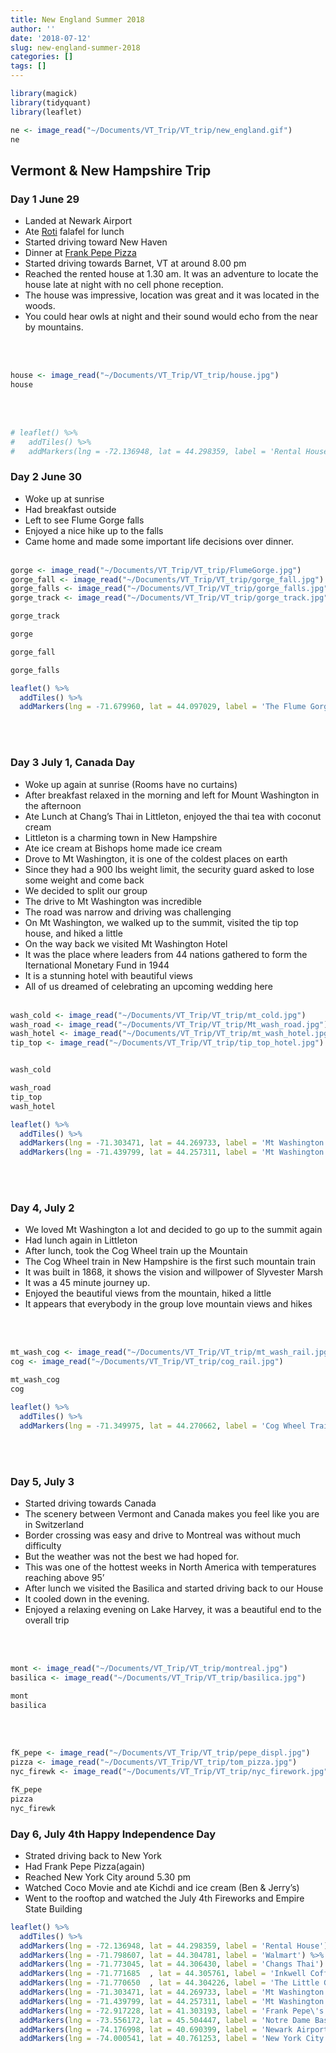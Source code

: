 ```yaml
---
title: New England Summer 2018
author: ''
date: '2018-07-12'
slug: new-england-summer-2018
categories: []
tags: []
---
```



```r
library(magick)
library(tidyquant)
library(leaflet)

```

```r

ne <- image_read("~/Documents/VT_Trip/VT_trip/new_england.gif")
ne
```


## Vermont & New Hampshire Trip

### Day 1 June 29

* Landed at Newark Airport
* Ate [Roti](https://roti.com/wp-content/uploads/2018/02/RotiDC-NYCCatering021418.pdf) falafel for lunch
* Started driving toward New Haven
* Dinner at [Frank Pepe Pizza]()
* Started driving towards Barnet, VT at around 8.00 pm
* Reached the rented house at 1.30 am. It was an adventure to locate the house late at night with no cell phone reception.
* The house was impressive, location was great and it was located in the woods.
* You could hear owls at night and their sound would echo from the near by mountains.

<br>
<br>

```r
house <- image_read("~/Documents/VT_Trip/VT_trip/house.jpg")
house

```
<br>
<br>

```r
# leaflet() %>%
#   addTiles() %>%
#   addMarkers(lng = -72.136948, lat = 44.298359, label = 'Rental House')
```


### Day 2 June 30

* Woke up at sunrise
* Had breakfast outside
* Left to see Flume Gorge falls
* Enjoyed a nice hike up to the falls
* Came home and made some important life decisions over dinner.
<br>
<br>

```r

gorge <- image_read("~/Documents/VT_Trip/VT_trip/FlumeGorge.jpg")
gorge_fall <- image_read("~/Documents/VT_Trip/VT_trip/gorge_fall.jpg")
gorge_falls <- image_read("~/Documents/VT_Trip/VT_trip/gorge_falls.jpg")
gorge_track <- image_read("~/Documents/VT_Trip/VT_trip/gorge_track.jpg")

gorge_track

gorge

gorge_fall

gorge_falls

leaflet() %>%
  addTiles() %>%
  addMarkers(lng = -71.679960, lat = 44.097029, label = 'The Flume Gorge')

```
<br>
<br>

### Day 3 July 1, Canada Day

* Woke up again at sunrise (Rooms have no curtains)
* After breakfast relaxed in the morning and left for Mount Washington in the afternoon
* Ate Lunch at Chang's Thai in Littleton, enjoyed the thai tea with coconut cream
* Littleton is a charming town in New Hampshire
* Ate ice cream at Bishops home made ice cream
* Drove to Mt Washington, it is one of the coldest places on earth
* Since they had a 900 lbs weight limit, the security guard asked to lose some weight and come back
* We decided to split our group
* The drive to Mt Washington was incredible
* The road was narrow and driving was challenging
* On Mt Washington, we walked up to the summit, visited the tip top house, and hiked a little
* On the way back we visited Mt Washington Hotel
* It was the place where leaders from 44 nations gathered to form the Iternational Monetary Fund in 1944
* It is a stunning hotel with beautiful views
* All of us dreamed of celebrating an upcoming wedding here
<br>
<br>

```r

wash_cold <- image_read("~/Documents/VT_Trip/VT_trip/mt_cold.jpg")
wash_road <- image_read("~/Documents/VT_Trip/VT_trip/Mt_wash_road.jpg")
wash_hotel <- image_read("~/Documents/VT_Trip/VT_trip/mt_wash_hotel.jpg")
tip_top <- image_read("~/Documents/VT_Trip/VT_trip/tip_top_hotel.jpg")


wash_cold

wash_road
tip_top
wash_hotel

leaflet() %>%
  addTiles() %>%
  addMarkers(lng = -71.303471, lat = 44.269733, label = 'Mt Washington') %>%
  addMarkers(lng = -71.439799, lat = 44.257311, label = 'Mt Washington Hotel')

```
<br>
<br>


### Day 4, July 2

* We loved Mt Washington a lot and decided to go up to the summit again
* Had lunch again in Littleton
* After lunch, took the Cog Wheel train up the Mountain
* The Cog Wheel train in New Hampshire is the first such mountain train
* It was built in 1868, it shows the vision and willpower of Slyvester Marsh
* It was a 45 minute journey up.
* Enjoyed the beautiful views from the mountain, hiked a little
* It appears that everybody in the group love mountain views and hikes

<br>
<br>


```r

mt_wash_cog <- image_read("~/Documents/VT_Trip/VT_trip/mt_wash_rail.jpg")
cog <- image_read("~/Documents/VT_Trip/VT_trip/cog_rail.jpg")

mt_wash_cog
cog

leaflet() %>%
  addTiles() %>%
  addMarkers(lng = -71.349975, lat = 44.270662, label = 'Cog Wheel Train')

```

<br>
<br>

### Day 5, July 3

* Started driving towards Canada
* The scenery between Vermont and Canada makes you feel like you are in Switzerland
* Border crossing was easy and drive to Montreal was without much difficulty
* But the weather was not the best we had hoped for.
* This was one of the hottest weeks in North America with temperatures reaching above 95'
* After lunch we visited the Basilica and started driving back to our House
* It cooled down in the evening.
* Enjoyed a relaxing evening on Lake Harvey, it was a beautiful end to the overall trip

<br>
<br>

```r
mont <- image_read("~/Documents/VT_Trip/VT_trip/montreal.jpg")
basilica <- image_read("~/Documents/VT_Trip/VT_trip/basilica.jpg")

mont
basilica

```

<br>
<br>

```r

fK_pepe <- image_read("~/Documents/VT_Trip/VT_trip/pepe_displ.jpg")
pizza <- image_read("~/Documents/VT_Trip/VT_trip/tom_pizza.jpg")
nyc_firewk <- image_read("~/Documents/VT_Trip/VT_trip/nyc_firework.jpg")

fK_pepe
pizza
nyc_firewk

```

### Day 6, July 4th Happy Independence Day

* Strated driving back to New York
* Had Frank Pepe Pizza(again)
* Reached New York City around 5.30 pm
* Watched Coco Movie and ate Kichdi and ice cream (Ben & Jerry's)
* Went to the rooftop and watched the July 4th Fireworks and Empire State Building

```r

leaflet() %>%
  addTiles() %>%
  addMarkers(lng = -72.136948, lat = 44.298359, label = 'Rental House') %>%
  addMarkers(lng = -71.798607, lat = 44.304781, label = 'Walmart') %>%
  addMarkers(lng = -71.773045, lat = 44.306430, label = 'Changs Thai') %>%
  addMarkers(lng = -71.771685  , lat = 44.305761, label = 'Inkwell Coffee') %>%
  addMarkers(lng = -71.770650  , lat = 44.304226, label = 'The Little Grille') %>%
  addMarkers(lng = -71.303471, lat = 44.269733, label = 'Mt Washington') %>%
  addMarkers(lng = -71.439799, lat = 44.257311, label = 'Mt Washington Hotel') %>%
  addMarkers(lng = -72.917228, lat = 41.303193, label = 'Frank Pepe\'s Pizza') %>%
  addMarkers(lng = -73.556172, lat = 45.504447, label = 'Notre Dame Basilica') %>%
  addMarkers(lng = -74.176998, lat = 40.690399, label = 'Newark Airport') %>%
  addMarkers(lng = -74.000541, lat = 40.761253, label = 'New York City')
  
  
  

```






